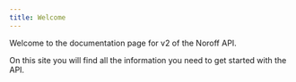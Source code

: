 ```yaml
---
title: Welcome
---
```



Welcome to the documentation page for v2 of the Noroff API.

On this site you will find all the information you need to get started with the API.

<Cards>
  <Card title="About" href="/docs/v2/about" description="Visit the about page to get started" />
</Cards>
